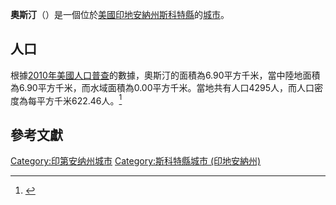{{noteTA
|G1=USState
|G2=地名
|G3=Unit
}}
{{Infobox settlement
|official_name = 奧斯汀
|native_name = Austin
|settlement_type = [[城市|城市]]
|image_skyline = Austin, Indiana.jpg
|imagesize = 250px
|image_map = Scott County Indiana Incorporated and Unincorporated areas Austin Highlighted 1802800.svg
|mapsize = 250px
|subdivision_type = [[世界政區索引|國家]]
|subdivision_type1 = [[美国州份|州份]]
|subdivision_type2 = [[印地安納州行政区划|縣]]
|subdivision_name = [[美国|美国]]
|subdivision_name1 = [[印地安納州|印地安納州]]
|subdivision_name2 = [[斯科特縣_(印地安納州)|斯科特縣]]
|elevation_ft = 558
|elevation_m = 170
|timezone = [[北美东部时区|EST]]
|area_total_km2 = 6.90
|area_land_km2 = 6.90
|area_water_km2 = 0.00
|area_total_sq_mi = 
|area_land_sq_mi = 
|area_water_sq_mi = 
|population_as_of = [[2010年美國人口普查|2010]]
|population_footnotes = 
|population_total = 4295
|population_density_km2 = auto
|population_density_sq_mi = auto
|utc_offset = -5
|coordinates = {{coord|38|44|33|N|85|48|17|W|type:city_region:US|display=inline,title}}
| coor_pinpoint = 
| coordinates_footnotes = 
|timezone_DST = EDT
|utc_offset_DST = -4
|postal_code_type = [[美國郵區編號|郵區編號]]
|postal_code = 47102
|area_code = {{link-en|电话区号812|Area code 812|812}}
|blank_name = [[地名信息系统|GNIS ID]]
|blank_info = 430350<ref name="GNIS">{{cite gnis|430350|Austin}}</ref>
}}
'''奧斯汀'''（{{lang-en|Austin}}）是一個位於[[美國|美國]][[印地安納州|印地安納州]][[斯科特縣_(印地安納州)|斯科特縣]]的[[城市|城市]]。

== 人口 ==
根據[[2010年美國人口普查|2010年美國人口普查]]的數據，奧斯汀的面積為6.90平方千米，當中陸地面積為6.90平方千米，而水域面積為0.00平方千米。當地共有人口4295人，而人口密度為每平方千米622.46人。<ref name="GR8">{{cite web|url=http://factfinder2.census.gov|publisher=[[美国人口调查局|美国人口调查局]]|accessdate=2011-05-14|title=American FactFinder|archive-date=2013-09-11|archive-url=https://web.archive.org/web/20130911234518/http://factfinder2.census.gov/|dead-url=no}}</ref>

== 參考文獻 ==
{{reflist}}

{{斯科特縣 (印地安納州)}}

{{DEFAULTSORT:Austin, Indiana}}
[[Category:印第安纳州城市|Category:印第安纳州城市]]
[[Category:斯科特縣城市_(印地安納州)|Category:斯科特縣城市 (印地安納州)]]

{{Indiana-geo-stub}}